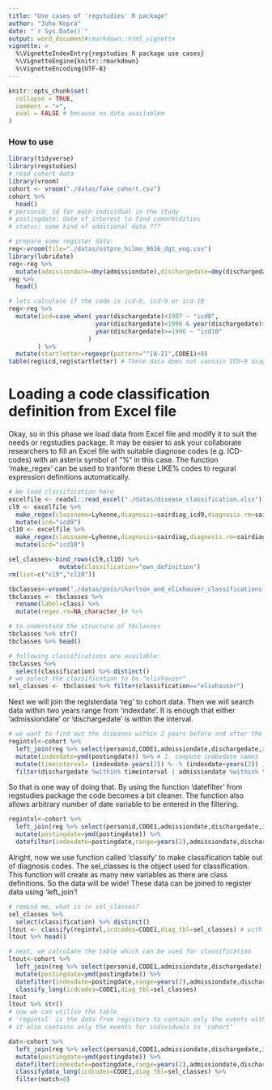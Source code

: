 ```yaml
---
title: "Use cases of 'regstudies' R package"
author: "Juho Kopra"
date: "`r Sys.Date()`"
output: word_document#rmarkdown::html_vignette
vignette: >
  %\VignetteIndexEntry{regstudies R package use cases}
  %\VignetteEngine{knitr::rmarkdown}
  %\VignetteEncoding{UTF-8}
---
```


```r
knitr::opts_chunk$set(
  collapse = TRUE,
  comment = ">",
  eval = FALSE # because no data availablem
)

```

### How to use

```r
library(tidyverse)
library(regstudies)
# read cohort data
library(vroom)
cohort <- vroom("./datas/fake_cohort.csv")
cohort %>%
  head()
# personid: id for each individual in the study
# postingdate: date of interest to find comorbidities
# status: some kind of additional data ???

# prepare some register data:
reg<-vroom(file="./datas/ostpre_hilmo_9616_dgt_eng.csv")
library(lubridate)
reg<-reg %>%
  mutate(admissiondate=dmy(admissiondate),dischargedate=dmy(dischargedate))
reg %>%
  head()

# lets calculate if the code is icd-8, icd-9 or icd-10
reg<-reg %>%
  mutate(icd=case_when( year(dischargedate)<1987 ~ "icd8",
                        year(dischargedate)<1996 & year(dischargedate)>=1987 ~ "icd9",
                        year(dischargedate)>=1996 ~ "icd10"
                      )
        ) %>%
  mutate(startletter=regexpr(pattern="^[A-Z]",CODE1)>0)
table(reg$icd,reg$startletter) # These data does not contain ICD-9 diagnostics codes. Only ICD-10.
```

# Loading a code classification definition from Excel file

Okay, so in this phase we load data from Excel file and modify it to suit the needs or regstudies package. It may be easier to ask your collaborate researchers to fill an Excel file with suitable diagnose codes (e.g. ICD-codes) with an asterix symbol of "\%" in this case. The function 'make_regex' can be used to tranform these LIKE\% codes to regural expression definitions automatically.
```r

# We load classification here
excelfile <- readxl::read_excel("./datas/disease_classification.xlsx")
cl9 <- excelfile %>%
  make_regex(classname=Lyhenne,diagnosis=sairdiag_icd9,diagnosis.rm=sairdiagpl_icd9) %>%
  mutate(icd="icd9")
cl10 <- excelfile %>%
  make_regex(classname=Lyhenne,diagnosis=sairdiag,diagnosis.rm=sairdiagpl) %>%
  mutate(icd="icd10")

sel_classes<-bind_rows(cl9,cl10) %>%
              mutate(classification="own_definition")
rm(list=c("cl9","cl10"))
```

```r

tbclasses<-vroom("./datas/pois/charlson_and_elixhauser_classifications.csv")
tbclasses <- tbclasses %>%
  rename(label=class) %>%
  mutate(regex.rm=NA_character_)# %>%

# to understand the structure of tbclasses
tbclasses %>% str()
tbclasses %>% head()

# following classifications are available:
tbclasses %>%
  select(classification) %>% distinct()
# we select the classification to be "elixhauser"
sel_classes <- tbclasses %>% filter(classification=="elixhauser")
```
Next we will join the registerdata 'reg' to cohort data. Then we will search data within two years range from 'indexdate'. It is enough that either 'admissiondate' or 'dischargedate' is within the interval.
```r
# we want to find out the diseases within 2 years before and after the study date 'postingdate'
regintvl<-cohort %>%
  left_join(reg %>% select(personid,CODE1,admissiondate,dischargedate,icd),by="personid") %>% # join the datas
  mutate(indexdate=ymd(postingdate)) %>% # 1. compute indexdate names 'indexdate'
  mutate(timeinterval= (indexdate-years(2)) %--% (indexdate+years(2)) ) %>% # 2. create an interval out of 'indexdate'
  filter(dischargedate %within% timeinterval | admissiondate %within% timeinterval) # 3. filtering
```
So that is one way of doing that. By using the function 'datefilter' from regstudies package the code becomes a bit cleaner. The function also allows arbitrary number of date variable to be entered in the filtering.
```r
regintvl<-cohort %>%
  left_join(reg %>% select(personid,CODE1,admissiondate,dischargedate,icd),by="personid") %>%
  mutate(postingdate=ymd(postingdate)) %>%
  datefilter(indexdate=postingdate,range=years(2),admissiondate,dischargedate) # filtering the diagnosis codes which are in the interval for each individual!
```
Alright, now we use function called 'classify' to make classification table out of diagnosis codes. The sel_classes is the object used for classification. This function will create as many new variables as there are class definitions. So the data will be wide! These data can be joined to register data using 'left_join'! 
```r
# remind me, what is in sel_classes?
sel_classes %>%
  select(classification) %>% distinct()
ltout <- classify(regintvl,icdcodes=CODE1,diag_tbl=sel_classes) # with exceptions
ltout %>% head()
```

```r
# next, we calculate the table which can be used for classification
ltout<-cohort %>%
  left_join(reg %>% select(personid,CODE1,admissiondate,dischargedate),by="personid") %>%
  mutate(postingdate=ymd(postingdate)) %>%
  datefilter(indexdate=postingdate,range=years(2),admissiondate,dischargedate) %>% # filterin the diagnosis codes which are in the interval for each individual!
  classify_long(icdcodes=CODE1,diag_tbl=sel_classes)
ltout
ltout %>% str()
# now we can utilise the table
# 'regintvl' is the data from registers to contain only the events withing +-2 year period interval
# it also contains only the events for individuals in 'cohort'

dat<-cohort %>%
  left_join(reg %>% select(personid,CODE1,admissiondate,dischargedate,icd),by="personid") %>%
  mutate(postingdate=ymd(postingdate)) %>%
  datefilter(indexdate=postingdate,range=years(2),admissiondate,dischargedate) %>%
  classifydata_long(icdcodes=CODE1,diag_tbl=sel_classes) %>%
  filter(match>0)


```
